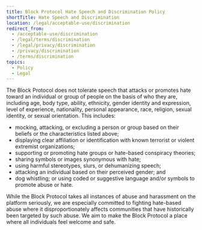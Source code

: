 ```yaml
---
title: Block Protocol Hate Speech and Discrimination Policy
shortTitle: Hate Speech and Discrimination
location: /legal/acceptable-use/discrimination
redirect_from:
  - /acceptable-use/discrimination
  - /legal/terms/discrimination
  - /legal/privacy/discrimination
  - /privacy/discrimination
  - /terms/discrimination
topics:
  - Policy
  - Legal
---
```


The Block Protocol does not tolerate speech that attacks or promotes hate toward an individual or group of people on the basis of who they are, including age, body type, ability, ethnicity, gender identity and expression, level of experience, nationality, personal appearance, race, religion, sexual identity, or sexual orientation. This includes:

- mocking, attacking, or excluding a person or group based on their beliefs or the characteristics listed above;
- displaying clear affiliation or identification with known terrorist or violent extremist organizations;
- supporting or promoting hate groups or hate-based conspiracy theories;
- sharing symbols or images synonymous with hate;
- using harmful stereotypes, slurs, or dehumanizing speech;
- attacking an individual based on their perceived gender; and
- dog whistling; or using coded or suggestive language and/or symbols to promote abuse or hate.

While the Block Protocol takes all instances of abuse and harassment on the platform seriously, we are especially committed to fighting hate-based abuse where it disproportionately affects communities that have historically been targeted by such abuse. We aim to make the Block Protocol a place where all individuals feel welcome and safe. 
